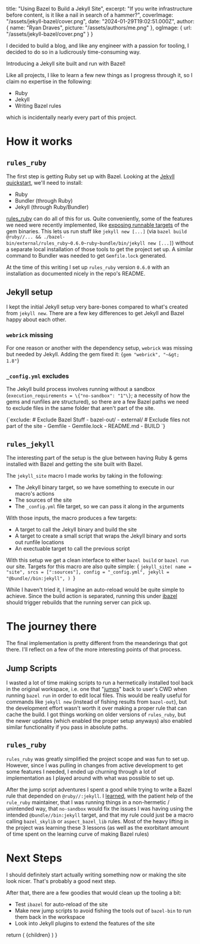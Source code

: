 
  title: "Using Bazel to Build a Jekyll Site",
  excerpt:
    "If you write infrastructure before content, is it like a nail in search of a hammer?",
  coverImage: "/assets/jekyll-bazel/cover.png",
  date: "2024-01-29T19:02:51.000Z",
  author: {
    name: "Ryan Draves",
    picture: "/assets/authors/me.png"
  },
  ogImage: {
    url: "/assets/jekyll-bazel/cover.png"
  }
}

I decided to build a blog, and like any engineer with a passion for tooling, I decided to do so in a ludicrously time-consuming way.

Introducing a Jekyll site built and run with Bazel!

Like all projects, I like to learn a few new things as I progress through it, so I claim no expertise in the following:
- Ruby
- Jekyll
- Writing Bazel rules

which is incidentally nearly every part of this project.

# How it works

## `rules_ruby`
The first step is getting Ruby set up with Bazel. Looking at the [Jekyll quickstart][jeykll_docs], we'll need to install:
  - Ruby
  - Bundler (through Ruby)
  - Jekyll (through Ruby/Bundler)

[rules_ruby][rules_ruby] can do all of this for us. Quite conveniently, some of the features we need were recently implemented, like [exposing runnable targets][rules_ruby_hermetic_commands] of the gem binaries. This lets us run stuff like `jekyll new [...]` (via `bazel build @ruby//... && ./bazel-bin/external/rules_ruby~0.6.0~ruby~bundle/bin/jekyll new [...]`) without a separate local installation of those tools to get the project set up. A similar command to Bundler was needed to get `Gemfile.lock` generated.

At the time of this writing I set up `rules_ruby` version `0.6.0` with an installation as documented nicely in the repo's README.

## Jekyll setup

I kept the initial Jekyll setup very bare-bones compared to what's created from `jekyll new`. There are a few key differences to get Jekyll and Bazel happy about each other.

### `webrick` missing
For one reason or another with the dependency setup, `webrick` was missing but needed by Jekyll. Adding the gem fixed it:
<CodeBlock lang="ruby" name="Gemfile">
{`gem "webrick", "~&gt; 1.8"`}
</CodeBlock>

### `_config.yml` excludes
The Jekyll build process involves running without a sandbox (`execution_requirements = \{"no-sandbox": "1"\}`; a necessity of how the gems and runfiles are structured), so there are a few Bazel paths we need to exclude files in the same folder that aren't part of the site.

<CodeBlock lang="yaml" name="_config.yml">
{`exclude:
  # Exclude Bazel Stuff
  - bazel-out/
  - external/
  # Exclude files not part of the site
  - Gemfile
  - Gemfile.lock
  - README.md
  - BUILD
`}
</CodeBlock>

## `rules_jekyll`

The interesting part of the setup is the glue between having Ruby & gems installed with Bazel and getting the site built with Bazel.

The `jekyll_site` macro I made works by taking in the following:
- The Jekyll binary target, so we have something to execute in our macro's actions
- The sources of the site
- The `_config.yml` file target, so we can pass it along in the arguments

With those inputs, the macro produces a few targets:
- A target to call the Jekyll binary and build the site
- A target to create a small script that wraps the Jekyll binary and sorts out runfile locations
- An exectuable target to call the previous script

With this setup we get a clean interface to either `bazel build` or `bazel run` our site. Targets for this macro are also quite simple:
<CodeBlock lang="python" name="BUILD">
  {
`jekyll_site(
    name = "site",
    srcs = [":sources"],
    config = "_config.yml",
    jekyll = "@bundle//bin:jekyll",
)
`}
</CodeBlock>

While I haven't tried it, I imagine an auto-reload would be quite simple to achieve. Since the build action is separated, running this under [ibazel](https://github.com/bazelbuild/bazel-watcher) should trigger rebuilds that the running server can pick up.

# The journey there

The final implementation is pretty different from the meanderings that got there. I'll reflect on a few of the more interesting points of that process.

## Jump Scripts
I wasted a lot of time making scripts to run a hermetically installed tool back in the original workspace, i.e. one that "[jumps][jump_script]" back to user's CWD when running `bazel run` in order to edit local files. This would be really useful for commands like `jekyll new` (instead of fishing results from `bazel-out`), but the development effort wasn't worth it over making a proper rule that can cache the build. I got things working on older versions of `rules_ruby`, but the newer updates (which enabled the proper setup anyways) also enabled similar functionality if you pass in absolute paths.

## `rules_ruby`
`rules_ruby` was greatly simplified the project scope and was fun to set up. However, since I was pulling in changes from active development to get some features I needed, I ended up churning through a lot of implementation as I played around with what was possible to set up.

After the jump script adventures I spent a good while trying to write a Bazel rule that depended on `@ruby//:jekyll`. I [learned](rules_ruby_issue), with the patient help of the `rule_ruby` maintainer, that I was running things in a non-hermetic / unintended way, that `no-sandbox` would fix the issues I was having using the intended `@bundle//bin:jekyll` target, and that my rule could just be a macro calling `bazel_skylib` or `aspect_bazel_lib` rules. Most of the heavy lifting in the project was learning these 3 lessons (as well as the exorbitant amount of time spent on the learning curve of making Bazel rules)

# Next Steps

I should definitely start actually writing something now or making the site look nicer. That's probably a good next step.

After that, there are a few goodies that would clean up the tooling a bit:
- Test `ibazel` for auto-reload of the site
- Make new jump scripts to avoid fishing the tools out of `bazel-bin` to run them back in the workspace
- Look into Jekyll plugins to extend the features of the site

[ibazel]: https://github.com/bazelbuild/bazel-watcher
[jeykll_docs]: https://jekyllrb.com/docs/
[jump_script]: https://stackoverflow.com/a/72816931
[rules_ruby]: https://github.com/bazel-contrib/rules_ruby
[rules_ruby_git_issue]: https://github.com/bazel-contrib/rules_ruby/issues/62
[rules_ruby_hermetic_commands]: https://github.com/bazel-contrib/rules_ruby/issues/41
[rules_ruby_issue]: https://github.com/bazel-contrib/rules_ruby/issues/72

  return (
    <MdxLayout metadata={metadata}>
      {children}
    </MdxLayout>
  )
}
